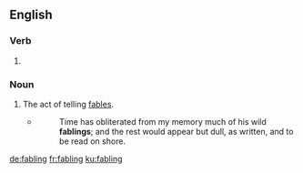 
==English==

===Verb===
{{head|en|present participle}}

# {{present participle of|fable|lang=en|nocat=1}}

===Noun===
{{en-noun}}

# The act of telling [[fable]]s.
#* {{w|Charles Lamb}}
#*: Time has obliterated from my memory much of his wild '''fablings'''; and the rest would appear but dull, as written, and to be read on shore.

[[de:fabling]]
[[fr:fabling]]
[[ku:fabling]]